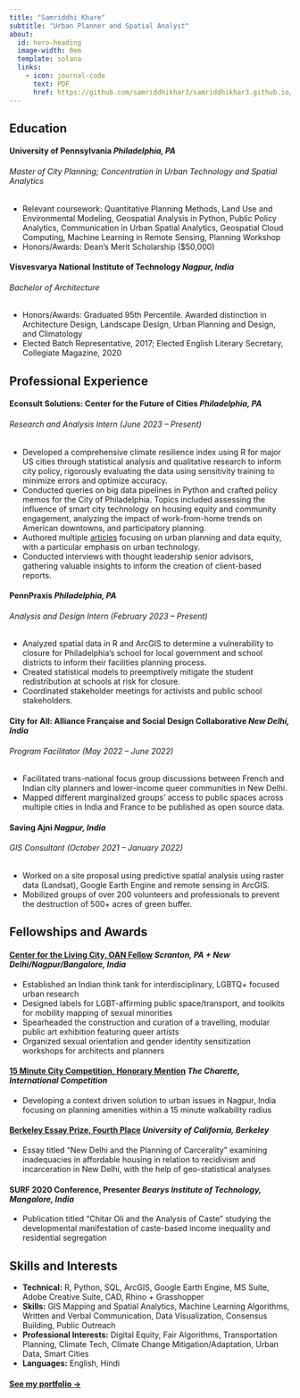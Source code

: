 ```yaml
---
title: "Samriddhi Khare"
subtitle: "Urban Planner and Spatial Analyst"
about:
  id: hero-heading
  image-width: 0em
  template: solana
  links:
    - icon: journal-code
      text: PDF
      href: https://github.com/samriddhikhar3/samriddhikhar3.github.io/blob/main/images/cv_fulltime.pdf
---
```


## Education

#### <b>University of Pennsylvania</b>  *Philadelphia, PA*
###### Master of City Planning; Concentration in Urban Technology and Spatial Analytics 
* Relevant coursework: Quantitative Planning Methods, Land Use and Environmental Modeling, Geospatial Analysis in Python, Public Policy Analytics, Communication in Urban Spatial Analytics, Geospatial Cloud Computing, Machine Learning in Remote Sensing, Planning Workshop
* Honors/Awards: Dean’s Merit Scholarship ($50,000) 

#### <b>Visvesvarya National Institute of Technology</b>  *Nagpur, India*
###### Bachelor of Architecture 
* Honors/Awards: Graduated 95th Percentile. Awarded distinction in Architecture Design, Landscape Design, Urban Planning and Design, and Climatology
* Elected Batch Representative, 2017; Elected English Literary Secretary, Collegiate Magazine, 2020

## Professional Experience

#### <b>Econsult Solutions: Center for the Future of Cities</b>  *Philadelphia, PA*
###### Research and Analysis Intern (June 2023 – Present)
* Developed a comprehensive climate resilience index using R for major US cities through statistical analysis and qualitative research to inform city policy, rigorously evaluating the data using sensitivity training to minimize errors and optimize accuracy.
* Conducted queries on big data pipelines in Python and crafted policy memos for the City of Philadelphia. Topics included assessing the influence of smart city technology on housing equity and community engagement, analyzing the impact of work-from-home trends on American downtowns, and participatory planning. 
* Authored multiple [articles](https://econsultsolutions.com/?s=samriddhi+khare) focusing on urban planning and data equity, with a particular emphasis on urban technology.
* Conducted interviews with thought leadership senior advisors, gathering valuable insights to inform the creation of client-based reports.

#### <b>PennPraxis</b>  *Philadelphia, PA*
###### Analysis and Design Intern (February 2023 – Present)
* Analyzed spatial data in R and ArcGIS to determine a vulnerability to closure for Philadelphia’s school for local government and school districts to inform their facilities planning process.
* Created statistical models to preemptively mitigate the student redistribution at schools at risk for closure. 
* Coordinated stakeholder meetings for activists and public school stakeholders.

#### <b>City for All: Alliance Française and Social Design Collaborative</b>  *New Delhi, India*
###### Program Facilitator (May 2022 – June 2022)
* Facilitated trans-national focus group discussions between French and Indian city planners and lower-income queer communities in New Delhi.
* Mapped different marginalized groups’ access to public spaces across multiple cities in India and France to be published as open source data.

#### <b>Saving Ajni</b>  *Nagpur, India*
###### GIS Consultant (October 2021 – January 2022)
* Worked on a site proposal using predictive spatial analysis using raster data (Landsat), Google Earth Engine and remote sensing in ArcGIS.  
* Mobilized groups of over 200 volunteers and professionals to prevent the destruction of 500+ acres of green buffer. 

## Fellowships and Awards

#### <b>[Center for the Living City, OAN Fellow](https://centerforthelivingcity.org/oan-fellows-2021#oanfellows2021-pehchaan:~:text=TEAM%20MEMBERS-,Samriddhi%20Khare,-Pranita%20Varma)</b> *Scranton, PA + New Delhi/Nagpur/Bangalore, India*
* Established an Indian think tank for interdisciplinary, LGBTQ+ focused urban research
* Designed labels for LGBT-affirming public space/transport, and toolkits for mobility mapping of sexual minorities 
* Spearheaded the construction and curation of a travelling, modular public art exhibition featuring queer artists 
* Organized sexual orientation and gender identity sensitization workshops for architects and planners 

#### <b>[15 Minute City Competition, Honorary Mention](https://thecharette.org/15-minute-city-2022-results/#:~:text=Honourable%20Mention-,Samriddhi%20Khare,-%E2%80%A2%C2%A0%20Pranita%20Varma%C2%A0%20%E2%80%A2%C2%A0%20Raunak)</b> *The Charette, International Competition*           
* Developing a context driven solution to urban issues in Nagpur, India focusing on planning amenities within a 15 minute walkability radius  

#### <b>[Berkeley Essay Prize, Fourth Place](https://berkeleyprize.org/competition/essay/2022/winning-essays/samriddhi-khare-and-jiya-anand-essay)</b> *University of California, Berkeley*
* Essay titled “New Delhi and the Planning of Carcerality” examining inadequacies in affordable housing in relation to recidivism and incarceration in New Delhi, with the help of geo-statistical analyses   

#### <b>SURF 2020 Conference, Presenter</b> *Bearys Institute of Technology, Mangalore, India*                                   
* Publication titled “Chitar Oli and the Analysis of Caste” studying the developmental manifestation of caste-based income inequality and residential segregation 


## Skills and Interests

* <b>Technical:</b> R, Python, SQL, ArcGIS, Google Earth Engine, MS Suite, Adobe Creative Suite, CAD, Rhino + Grasshopper
* <b>Skills:</b> GIS Mapping and Spatial Analytics, Machine Learning Algorithms, Written and Verbal Communication, Data Visualization, Consensus Building, Public Outreach
* <b>Professional Interests:</b> Digital Equity, Fair Algorithms, Transportation Planning, Climate Tech, Climate Change Mitigation/Adaptation, Urban Data, Smart Cities
* <b>Languages:</b> English, Hindi


#### [See my portfolio &rarr;](/portfolio/portfolio.html)